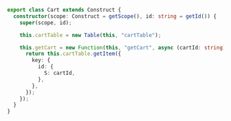 ```ts
export class Cart extends Construct {
  constructor(scope: Construct = getScope(), id: string = getId()) {
    super(scope, id);

    this.cartTable = new Table(this, "cartTable");

    this.getCart = new Function(this, "getCart", async (cartId: string) => {
      return this.cartTable.getItem({
        key: {
          id: {
            S: cartId,
          },
        },
      });
    });
  }
}
```
